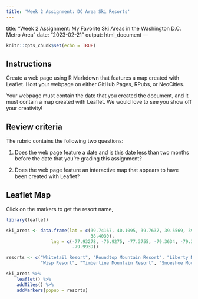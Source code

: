 ```yaml
---
title: 'Week 2 Assignment: DC Area Ski Resorts'
---
```

title: "Week 2 Assignment: My Favorite Ski Areas in the Washington D.C. Metro Area"
date: "2023-02-21"
output: html_document
---

```r
knitr::opts_chunk$set(echo = TRUE)
```

## Instructions

Create a web page using R Markdown that features a map created with Leaflet. Host your webpage on either GitHub Pages, RPubs, or NeoCities.  

Your webpage must contain the date that you created the document, and it must contain a map created with Leaflet. We would love to see you show off your creativity!

## Review criteria
The rubric contains the following two questions:

  1. Does the web page feature a date and is this date less than two months before 
     the date that you're grading this assignment?

  2. Does the web page feature an interactive map that appears to have been 
     created with Leaflet?

## Leaflet Map
Click on the markers to get the resort name,

```r
library(leaflet) 

ski_areas <- data.frame(lat = c(39.74167, 40.1095, 39.7637, 39.5569, 39.0425, 
                                38.4030),
                 lng = c(-77.93278, -76.9275, -77.3755, -79.3634, -79.3990, 
                         -79.9939))

resorts <- c("Whitetail Resort", "Roundtop Mountain Resort", "Liberty Mountain Resort",
             "Wisp Resort", "Timberline Mountain Resort", "Snoeshoe Mountain Resort")

ski_areas %>% 
    leaflet() %>%
    addTiles() %>%
    addMarkers(popup = resorts)
```
